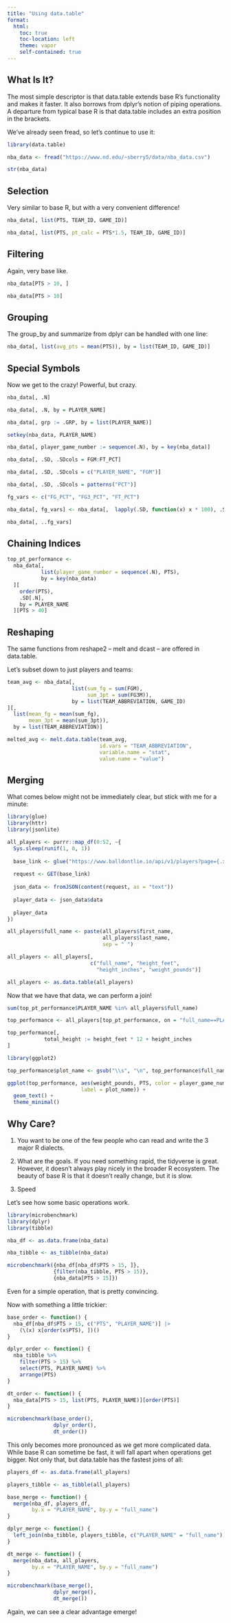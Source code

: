```yaml
---
title: "Using data.table"
format:
  html:
    toc: true
    toc-location: left
    theme: vapor
    self-contained: true
---
```


## What Is It?

The most simple descriptor is that data.table extends base R's functionality and makes it faster. It also borrows from dplyr's notion of piping operations. A departure from typical base R is that data.table includes an extra position in the brackets.

We've already seen fread, so let's continue to use it:

```r
library(data.table)

nba_data <- fread("https://www.nd.edu/~sberry5/data/nba_data.csv")

str(nba_data)
```

## Selection

Very similar to base R, but with a very convenient difference!

```r
nba_data[, list(PTS, TEAM_ID, GAME_ID)]

nba_data[, list(PTS, pt_calc = PTS*1.5, TEAM_ID, GAME_ID)]
```

## Filtering

Again, very base like.

```r
nba_data[PTS > 10, ]

nba_data[PTS > 10]
```

## Grouping

The group_by and summarize from dplyr can be handled with one line:

```r
nba_data[, list(avg_pts = mean(PTS)), by = list(TEAM_ID, GAME_ID)]
```

## Special Symbols

Now we get to the crazy! Powerful, but crazy.

```r
nba_data[, .N]

nba_data[, .N, by = PLAYER_NAME]
```

```r
nba_data[, grp := .GRP, by = list(PLAYER_NAME)]
```

```r
setkey(nba_data, PLAYER_NAME)
```

```r
nba_data[, player_game_number := sequence(.N), by = key(nba_data)]
```

```r
nba_data[, .SD, .SDcols = FGM:FT_PCT]

nba_data[, .SD, .SDcols = c("PLAYER_NAME", "FGM")]

nba_data[, .SD, .SDcols = patterns("PCT")]
```

```r
fg_vars <- c("FG_PCT", "FG3_PCT", "FT_PCT")

nba_data[, fg_vars] <- nba_data[,  lapply(.SD, function(x) x * 100), .SDcols = fg_vars]

nba_data[, ..fg_vars]
```

## Chaining Indices

```r
top_pt_performance <- 
  nba_data[, 
           list(player_game_number = sequence(.N), PTS), 
           by = key(nba_data)
  ][
    order(PTS), 
    .SD[.N], 
    by = PLAYER_NAME
  ][PTS > 40]
```

## Reshaping

The same functions from reshape2 -- melt and dcast -- are offered in data.table.

Let's subset down to just players and teams:

```r
team_avg <- nba_data[, 
                     list(sum_fg = sum(FGM), 
                          sum_3pt = sum(FG3M)), 
                     by = list(TEAM_ABBREVIATION, GAME_ID)
][, 
  list(mean_fg = mean(sum_fg), 
       mean_3pt = mean(sum_3pt)), 
  by = list(TEAM_ABBREVIATION)]
```

```r
melted_avg <- melt.data.table(team_avg, 
                              id.vars = "TEAM_ABBREVIATION", 
                              variable.name = "stat", 
                              value.name = "value")
```

## Merging

What comes below might not be immediately clear, but stick with me for a minute:

```r
library(glue)
library(httr)
library(jsonlite)

all_players <- purrr::map_df(0:52, ~{
  Sys.sleep(runif(1, 0, 1))
  
  base_link <- glue("https://www.balldontlie.io/api/v1/players?page={.x}&per_page=100")
  
  request <- GET(base_link)
  
  json_data <- fromJSON(content(request, as = "text"))
  
  player_data <- json_data$data
  
  player_data
})

all_players$full_name <- paste(all_players$first_name, 
                               all_players$last_name, 
                               sep = " ")

all_players <- all_players[, 
                           c("full_name", "height_feet", 
                             "height_inches", "weight_pounds")]

all_players <- as.data.table(all_players)
```

Now that we have that data, we can perform a join!

```r
sum(top_pt_performance$PLAYER_NAME %in% all_players$full_name)

top_performance <- all_players[top_pt_performance, on = "full_name==PLAYER_NAME"]
```

```r
top_performance[, 
            total_height := height_feet * 12 + height_inches
]
```

```r
library(ggplot2)

top_performance$plot_name <- gsub("\\s", "\n", top_performance$full_name)

ggplot(top_performance, aes(weight_pounds, PTS, color = player_game_number, 
                        label = plot_name)) +
  geom_text() +
  theme_minimal()
```

## Why Care?

1. You want to be one of the few people who can read and write the 3 major R dialects. 

2. What are the goals. If you need something rapid, the tidyverse is great. However, it doesn't always play nicely in the broader R ecosystem. The beauty of base R is that it doesn't really change, but it is slow. 

3. Speed

Let's see how some basic operations work.

```r
library(microbenchmark)
library(dplyr)
library(tibble)

nba_df <- as.data.frame(nba_data)

nba_tibble <- as_tibble(nba_data)

microbenchmark({nba_df[nba_df$PTS > 15, ]}, 
               {filter(nba_tibble, PTS > 15)}, 
               {nba_data[PTS > 15]})
```

Even for a simple operation, that is pretty convincing.

Now with something a little trickier:

```r
base_order <- function() {
  nba_df[nba_df$PTS > 15, c("PTS", "PLAYER_NAME")] |> 
    (\(x) x[order(x$PTS), ])()
}

dplyr_order <- function() {
  nba_tibble %>% 
    filter(PTS > 15) %>% 
    select(PTS, PLAYER_NAME) %>% 
    arrange(PTS)
}

dt_order <- function() {
  nba_data[PTS > 15, list(PTS, PLAYER_NAME)][order(PTS)]
}

microbenchmark(base_order(), 
               dplyr_order(), 
               dt_order())
```

This only becomes more pronounced as we get more complicated data. While base R can sometime be fast, it will fall apart when operations get bigger. Not only that, but data.table has the fastest joins of all:

```r
players_df <- as.data.frame(all_players)

players_tibble <- as_tibble(all_players)

base_merge <- function() {
  merge(nba_df, players_df, 
        by.x = "PLAYER_NAME", by.y = "full_name")
}

dplyr_merge <- function() {
  left_join(nba_tibble, players_tibble, c("PLAYER_NAME" = "full_name"))
}

dt_merge <- function() {
  merge(nba_data, all_players, 
        by.x = "PLAYER_NAME", by.y = "full_name")
}

microbenchmark(base_merge(), 
               dplyr_merge(), 
               dt_merge())
```

Again, we can see a clear advantage emerge!